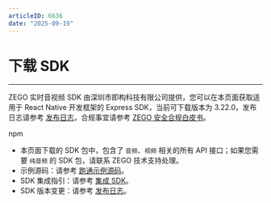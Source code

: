 ```yaml
---
articleID: 6636
date: "2025-09-19"
---
```

# 下载 SDK

- - -

ZEGO 实时音视频 SDK 由深圳市即构科技有限公司提供，您可以在本页面获取适用于 React Native 开发框架的 Express SDK，当前可下载版本为 3.22.0，发布日志请参考 [发布日志](!DownloadSDK/Release_Notes)，合规事宜请参考 [ZEGO 安全合规白皮书](/policies-and-agreements/zego-security-and-compliance-white-paper)。

<Card title="Express SDK v3.22.0" href="https://www.npmjs.com/package/zego-express-engine-reactnative" target="_blank">
npm
</Card>

<Note title="说明">

- 本页面下载的 SDK 包中，包含了 `音频`、`视频` 相关的所有 API 接口；如果您需要 `纯音频` 的 SDK 包，请联系 ZEGO 技术支持处理。
- 示例源码：请参考 [跑通示例源码](!ExpressVideoSDK-DownloadDemo/DownloadDemo)。
- SDK 集成指引：请参考 [集成 SDK](!ExpressVideoSDK-Integration/SDK_Integration)。
- SDK 版本变更：请参考 [发布日志](!ExpressVideoSDK-DownloadSDK/Release_Notes)。
</Note>



